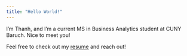 ```yaml
---
title: "Hello World!"
---
```


I'm Thanh, and I'm a current MS in Business Analytics student at CUNY Baruch. Nice to meet you!

Feel free to check out my [resume](https://drive.google.com/file/d/1ba5zPcFZdCm4GgmqaiM98gWyxw7XdWSy/view?usp=sharing) and reach out!